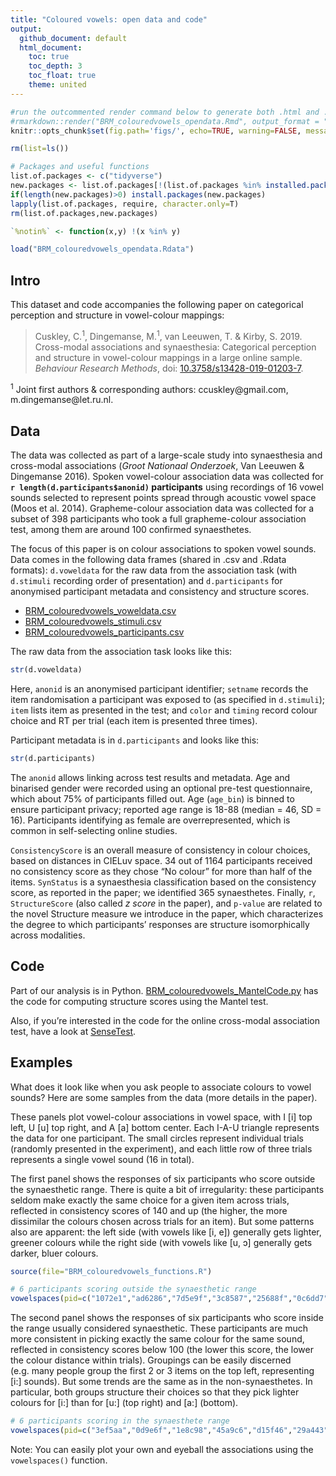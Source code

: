 ```yaml
---
title: "Coloured vowels: open data and code"
output:
  github_document: default
  html_document: 
    toc: true
    toc_depth: 3
    toc_float: true
    theme: united
---
```

```r
#run the outcommented render command below to generate both .html and .md output, the latter of which will be rendered nicely on GitHub:
#rmarkdown::render("BRM_colouredvowels_opendata.Rmd", output_format = "all",encoding="UTF-8")
knitr::opts_chunk$set(fig.path='figs/', echo=TRUE, warning=FALSE, message=FALSE)

```

```r

rm(list=ls())

# Packages and useful functions
list.of.packages <- c("tidyverse")
new.packages <- list.of.packages[!(list.of.packages %in% installed.packages()[,"Package"])]
if(length(new.packages)>0) install.packages(new.packages)
lapply(list.of.packages, require, character.only=T)
rm(list.of.packages,new.packages)

`%notin%` <- function(x,y) !(x %in% y) 

load("BRM_colouredvowels_opendata.Rdata")

```

## Intro
This dataset and code accompanies the following paper on categorical perception and structure in vowel-colour mappings:

> Cuskley, C.<sup>1</sup>, Dingemanse, M.<sup>1</sup>, van Leeuwen, T. & Kirby, S. 2019. Cross-modal associations and synaesthesia: Categorical perception and structure in vowel-colour mappings in a large online sample. *Behaviour Research Methods*, doi: [10.3758/s13428-019-01203-7](https://doi.org/10.3758/s13428-019-01203-7).

<sup>1</sup> Joint first authors & corresponding authors: ccuskley@gmail.com, m.dingemanse@let.ru.nl.

## Data
The data was collected as part of a large-scale study into synaesthesia and cross-modal associations (*Groot Nationaal Onderzoek*, Van Leeuwen & Dingemanse 2016). Spoken vowel-colour association data was collected for **`r length(d.participants$anonid)` participants** using recordings of 16 vowel sounds selected to represent points spread through acoustic vowel space (Moos et al. 2014). Grapheme-colour association data was collected for a subset of 398 participants who took a full grapheme-colour association test, among them are around 100 confirmed synaesthetes.

The focus of this paper is on colour associations to spoken vowel sounds. Data comes in the following data frames (shared in .csv and .Rdata formats): `d.voweldata` for the raw data from the association task (with `d.stimuli` recording order of presentation) and `d.participants` for anonymised participant metadata and consistency and structure scores.

* [BRM_colouredvowels_voweldata.csv](/BRM_colouredvowels_voweldata.csv)
* [BRM_colouredvowels_stimuli.csv](/BRM_colouredvowels_stimuli.csv)
* [BRM_colouredvowels_participants.csv](/BRM_colouredvowels_participants.csv)

The raw data from the association task looks like this:

```r
str(d.voweldata)

```
Here, `anonid` is an anonymised participant identifier; `setname` records the item randomisation a participant was exposed to (as specified in `d.stimuli`); `item` lists item as presented in the test; and `color` and `timing` record colour choice and RT per trial (each item is presented three times).

Participant metadata is in `d.participants` and looks like this:
```r
str(d.participants)
```

The `anonid` allows linking across test results and metadata. Age and binarised gender were recorded using an optional pre-test questionnaire, which about 75% of participants filled out. Age (`age_bin`) is binned to ensure participant privacy; reported age range is 18-88 (median = 46, SD = 16).  Participants identifying as female are overrepresented, which is common in self-selecting online studies.

`ConsistencyScore` is an overall measure of consistency in colour choices, based on distances in CIELuv space. 34 out of 1164 participants received no consistency score as they chose "No colour" for more than half of the items. `SynStatus` is a synaesthesia classification based on the consistency score, as reported in the paper; we identified 365 synaesthetes. Finally, `r`, `StructureScore` (also called *z score* in the paper), and `p-value` are related to the novel Structure measure we introduce in the paper, which characterizes the degree to which participants' responses are structure isomorphically across modalities.

## Code
Part of our analysis is in Python. [BRM_colouredvowels_MantelCode.py](/BRM_colouredvowels_MantelCode.py) has the code for computing structure scores using the Mantel test.

Also, if you're interested in the code for the online cross-modal association test, have a look at [SenseTest](/SenseTest).

## Examples

What does it look like when you ask people to associate colours to vowel sounds? Here are some samples from the data (more details in the paper). 

These panels plot vowel-colour associations in vowel space, with I [i] top left, U [u] top right, and A [a] bottom center. Each I-A-U triangle represents the data for one participant. The small circles represent individual trials (randomly presented in the experiment), and each little row of three trials represents a single vowel sound (16 in total). 

The first panel shows the responses of six participants who score outside the synaesthetic range. There is quite a bit of irregularity: these participants seldom make exactly the same choice for a given item across trials, reflected in consistency scores of 140 and up (the higher, the more dissimilar the colours chosen across trials for an item). But some patterns also are apparent: the left side (with vowels like [i, e]) generally gets lighter, greener colours while the right side (with vowels like [u, ɔ] generally gets darker, bluer colours.

```r
source(file="BRM_colouredvowels_functions.R")

# 6 participants scoring outside the synaesthetic range
vowelspaces(pid=c("1072e1","ad6286","7d5e9f","3c8587","25688f","0c6dd7"),printpid=F)
```

The second panel shows the responses of six participants who score inside the range usually considered synaesthetic. These participants are much more consistent in picking exactly the same colour for the same sound, reflected in consistency scores below 100 (the lower this score, the lower the colour distance within trials). Groupings can be easily discerned (e.g. many people group the first 2 or 3 items on the top left, representing [i:] sounds). But some trends are the same as in the non-synaesthetes. In particular, both groups structure their choices so that they pick lighter colours for [i:] than for [u:] (top right) and [a:] (bottom).

```r
# 6 participants scoring in the synaesthete range
vowelspaces(pid=c("3ef5aa","0d9e6f","1e8c98","45a9c6","d15f46","29a443"),printpid=F)
```

Note: You can easily plot your own and eyeball the associations using the `vowelspaces()` function.
